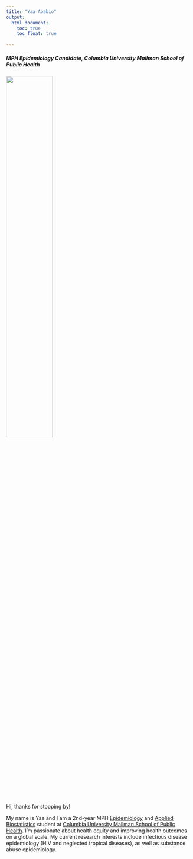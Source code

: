 ```yaml
---
title: "Yaa Ababio"
output: 
  html_document:
    toc: true
    toc_float: true
   
---
```

##### MPH Epidemiology Candidate, Columbia University Mailman School of Public Health
<img src="Images/IMG_0939.jpg" style="width:50%">


Hi, thanks for stopping by!

My name is Yaa and I am a 2nd-year MPH [Epidemiology](https://www.publichealth.columbia.edu/academics/departments/epidemiology) and [Applied Biostatistics](https://www.publichealth.columbia.edu/academics/degrees/master-public-health/certificates/applied-biostatistics) student at [Columbia University Mailman School of Public Health](https://www.publichealth.columbia.edu/). I'm passionate about health equity and improving health outcomes on a global scale. My current research interests include infectious disease epidemiology (HIV and neglected tropical diseases), as well as substance abuse epidemiology. 


